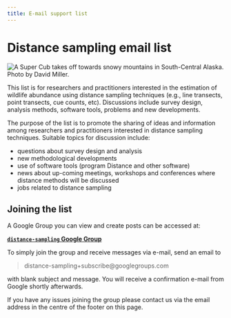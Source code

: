 ```yaml
---
title: E-mail support list
---
```


# Distance sampling email list

<img src="../images/cubtakeoff.png" alt="A Super Cub takes off towards snowy mountains in South-Central Alaska. Photo by David Miller."> 

This list is for researchers and practitioners interested in the estimation of wildlife abundance using distance sampling techniques (e.g., line transects, point transects, cue counts, etc). Discussions include survey design, analysis methods, software tools, problems and new developments.

The purpose of the list is to promote the sharing of ideas and information among researchers and practitioners interested in distance sampling techniques. Suitable topics for discussion include:

- questions about survey design and analysis
- new methodological developments
- use of software tools (program Distance and other software)
- news about up-coming meetings, workshops and conferences where distance methods will be discussed
- jobs related to distance sampling


## Joining the list

A Google Group you can view and create posts can be accessed at:

[**`distance-sampling` Google Group**](https://groups.google.com/g/distance-sampling)

To simply join the group and receive messages via e-mail, send an email to 

> distance-sampling+subscribe@googlegroups.com

with blank subject and message. You will receive a confirmation e-mail from Google shortly afterwards.

If you have any issues joining the group please contact us via the email address in the centre of the footer on this page.
